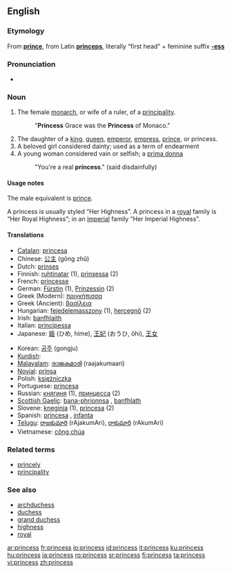 ==English==

===Etymology===
From '''[[prince]]''', from Latin '''[[princeps]]''', literally “first head” + feminine suffix '''[[-ess]]'''

===Pronunciation===
*{{audio|en-us-princess.ogg|Audio (US)}}


===Noun===
{{en-noun|es}}

# The female [[monarch]], or wife of a ruler, of a [[principality]].
#: "'''Princess''' Grace was the '''Princess''' of Monaco."
# The daughter of a [[king]], [[queen]], [[emperor]], [[empress]], [[prince]], or princess.
#A beloved girl considered dainty; used as a term of endearment
#A young woman considered vain or selfish; a [[prima donna]]
#: "You're a real '''princess'''." (said disdainfully)

====Usage notes====
The male equivalent is [[prince]].

A princess is usually styled “Her Highness”.  A princess in a [[royal]] family is “Her Royal Highness”; in an [[imperial]] family “Her Imperial Highness”.

====Translations====
{{top}}
*[[Catalan]]: [[princesa]] {{f}}
*Chinese: [[公主]] (gōng zhǔ)
*Dutch: [[prinses]] {{f}}
*Finnish: [[ruhtinatar]] (1), [[prinsessa]] (2)
*French: [[princesse]] {{f}}
*German: [[Fürstin]] {{f}} (1), [[Prinzessin]] {{f}} (2)
*Greek (Modern): [[πριγκήπισσα]] {{f}}
*Greek (Ancient): [[βασίλεια]] {{f}}
*Hungarian: [[fejedelemasszony]] (1), [[hercegnő]] (2)
*Irish: [[banfhlaith]] {{m}}
*Italian: [[principessa]] {{f}}
*Japanese: [[姫]] (ひめ, hime), [[王妃]] (おうひ, ōhi), [[王女]]
{{mid}}
*Korean: [[공주]] (gongju)
*[[Kurdish]]: {{trad|ku|dotmîr}} {{f}}
*[[Malayalam]]: [[രാജകുമാരി]] (raajakumaari) {{f}}
*[[Novial]]: [[prinsa]]
*Polish: [[księżniczka]] {{f}}
*Portuguese: [[princesa]] {{f}}
*Russian: [[княгиня]] (1), [[принцесса]] (2)
*[[Scottish Gaelic]]: [[bana-phrionnsa]] {{f}}, [[banfhlath]] {{f}}
*Slovene: [[kneginja]] {{f}} (1), [[princesa]] {{f}} (2)
*Spanish: [[princesa]] {{f}}, [[infanta]] {{f}}
*[[Telugu]]: [[రాజకుమారి]] (rAjakumAri), [[రాకుమారి]] (rAkumAri)
*Vietnamese: [[công chúa]]
{{bottom}}

===Related terms===
*[[princely]]
*[[principality]]

===See also===
*[[archduchess]]
*[[duchess]]
*[[grand duchess]]
*[[highness]]
*[[royal]]

[[ar:princess]]
[[fr:princess]]
[[io:princess]]
[[id:princess]]
[[it:princess]]
[[ku:princess]]
[[hu:princess]]
[[ja:princess]]
[[ro:princess]]
[[sr:princess]]
[[fi:princess]]
[[ta:princess]]
[[vi:princess]]
[[zh:princess]]